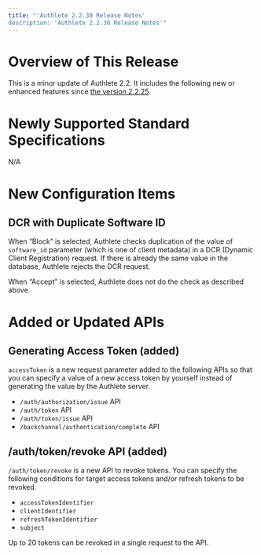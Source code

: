 ```yaml
---
title: "'Authlete 2.2.30 Release Notes'
description: 'Authlete 2.2.30 Release Notes'"
---
```


# Overview of This Release

This is a minor update of Authlete 2.2. It includes the following new or enhanced features since [the version 2.2.25](../2.2.25).

# Newly Supported Standard Specifications

N/A

# New Configuration Items

## DCR with Duplicate Software ID

When “Block” is selected, Authlete checks duplication of the value of `software_id` parameter (which is one of client metadata) in a DCR (Dynamic Client Registration) request. If there is already the same value in the database, Authlete rejects the DCR request.

When “Accept” is selected, Authlete does not do the check as described above.

# Added or Updated APIs

## Generating Access Token (added)

`accessToken` is a new request parameter added to the following APIs so that you can specify a value of a new access token by yourself instead of generating the value by the Authlete server.

- `/auth/authorization/issue` API
- `/auth/token` API
- `/auth/token/issue` API
- `/backchannel/authentication/complete` API

## /auth/token/revoke API (added)

`/auth/token/revoke` is a new API to revoke tokens. You can specify the following conditions for target access tokens and/or refresh tokens to be revoked.

- `accessTokenIdentifier`
- `clientIdentifier`
- `refreshTokenIdentifier`
- `subject`

Up to 20 tokens can be revoked in a single request to the API.
